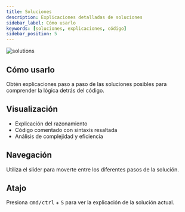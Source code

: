```yaml
---
title: Soluciones
description: Explicaciones detalladas de soluciones
sidebar_label: Cómo usarlo
keywords: [soluciones, explicaciones, código]
sidebar_position: 5
---
```


![solutions](/images/Solucion_OK.png)

## Cómo usarlo

Obtén explicaciones paso a paso de las soluciones posibles para comprender la lógica detrás del código.

## Visualización

- Explicación del razonamiento
- Código comentado con sintaxis resaltada
- Análisis de complejidad y eficiencia

## Navegación

Utiliza el slider para moverte entre los diferentes pasos de la solución.

## Atajo

Presiona <kbd>cmd/ctrl</kbd> + <kbd>S</kbd> para ver la explicación de la solución actual.